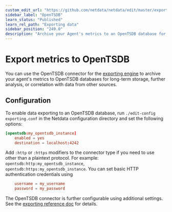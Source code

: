 ```yaml
---
custom_edit_url: "https://github.com/netdata/netdata/edit/master/exporting/opentsdb/README.md"
sidebar_label: "OpenTSDB"
learn_status: "Published"
learn_rel_path: "Exporting data"
sidebar_position: "249.0"
description: "Archive your Agent's metrics to an OpenTSDB database for long-term storage and further analysis."
---
```



# Export metrics to OpenTSDB

You can use the OpenTSDB connector for
the [exporting engine](/docs/exporting-data/exporting-reference) to archive your agent's
metrics to OpenTSDB databases for long-term storage, further analysis, or correlation with data from other sources.

## Configuration

To enable data exporting to an OpenTSDB database, run `./edit-config exporting.conf` in the Netdata configuration
directory and set the following options:

```conf
[opentsdb:my_opentsdb_instance]
    enabled = yes
    destination = localhost:4242
```

Add `:http` or `:https` modifiers to the connector type if you need to use other than a plaintext protocol. For
example: `opentsdb:http:my_opentsdb_instance`,
`opentsdb:https:my_opentsdb_instance`. You can set basic HTTP authentication credentials using

```conf
    username = my_username
    password = my_password
```

The OpenTSDB connector is further configurable using additional settings. See
the [exporting reference doc](/docs/exporting-data/exporting-reference#options) for details.


